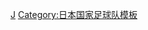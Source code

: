 {{National squad
 | name      = 2000年亞洲盃足球賽日本參賽名單
 | bg        = #0000DD
 | fg        = white
 | country   = 日本
 | flag      = Japan
 | comp link = 2000年亞洲盃足球賽
 | comp      = 2000年亞洲盃足球賽 （第二次奪冠）
 | p1          = [[川口能活]]
 | p3          = [[松田直树|松田直樹]]
 | p4          = [[森岡隆三]][[File:Captain sports.svg|10px]]
 | p6          = [[服部年宏]]
 | p8          = [[望月重良]]
 | p9          = [[西澤明訓]]
 | p10         = [[名波浩]]
 | p11         = [[三浦淳宏]]
 | p12         = [[森島寬晃]]
 | p13         = [[柳澤敦]]
 | p14         = [[中村俊輔]]
 | p15         = [[奥大介]]
 | p17         = [[稻本润一|稲本潤一]]
 | p19         = [[久保龍彥]]
 | p20         = [[高桑大二朗]]
 | p21         = [[下田崇]]
 | p22         = [[中澤佑二]]
 | p24         = [[明神智和]]
 | p26         = [[海本慶治]]
 | p27         = [[北嶋秀朗]] 
 | p29         = [[高原直泰]]
 | p30         = [[小野伸二]]
 | coach       = [[菲利普·特鲁西埃|杜斯亞]]
}}<noinclude>
[[Category:2000年亞洲盃參賽名單模板|J]]
[[Category:日本国家足球队模板]]
</noinclude>